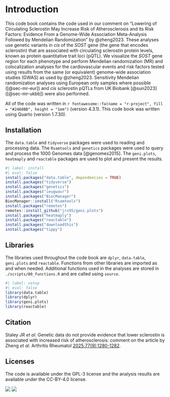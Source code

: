 # Introduction

This code book contains the code used in our comment on "Lowering of Circulating Sclerostin May Increase Risk of Atherosclerosis and its Risk Factors: Evidence From a Genome-Wide Association Meta-Analysis Followed by Mendelian Randomization" by @zheng2023. These analyses use genetic variants in *cis* of the *SOST* gene (the gene that encodes sclerostin) that are associated with circulating sclerostin protein levels, known as protein quantitative trait loci (pQTL). We visualize the *SOST* gene region for each phenotype and perform Mendelian randomization (MR) and colocalization analyses for the cardiovascular events and risk factors tested using results from the same (or equivalent) genome-wide association studies (GWAS) as used by @zheng2023. Sensitivity Mendelian randomization analyses using European only samples where possible ([@sec-mr-eur]) and *cis* sclerostin pQTLs from UK Biobank [@sun2023] ([@sec-mr-ukbb]) were also performed.  

All of the code was written in `r fontawesome::fa(name = "r-project", fill = "#2468BB", height = "1em")` (version 4.3.1). This code book was written using Quarto (version 1.7.30).  

## Installation

The `data.table` and `tidyverse` packages were used to reading and processing data. The `Rsamtools` and `genetics` packages were used to query and process the 1000 Genomes data [@genomes2015]. The `geni.plots`, `heatmaply` and `reactable` packages are used to plot and present the results.  

```r
#| label: install
#| eval: false
install.packages("data.table", dependencies = TRUE)
install.packages("tidyverse")
install.packages("genetics")
install.packages("ieugwasr")
install.packages("BiocManager")
BiocManager::install("Rsamtools")
install.packages("remotes")
remotes::install_github("jrs95/geni.plots")
install.packages("heatmaply")
install.packages("reactable")
install.packages("downloadthis")
install.packages("tippy")
```

## Libraries

The libraries used throughout the code book are `dplyr`, `data.table`, `geni.plots` and `reactable`. Functions from other libraries are imported as and when needed. Additional functions used in the analyses are stored in `./scripts/00_functions.R` and are called using `source`.  

```r
#| label: setup
#| eval: false
library(data.table)
library(dplyr)
library(geni.plots)
library(reactable)
```

## Citation

Staley JR *et al*. Genetic data do not provide evidence that lower sclerostin is associated with increased risk of atherosclerosis: comment on the article by Zheng *et al*. Arthritis Rheumatol [2025;77(9):1280-1282](https://acrjournals.onlinelibrary.wiley.com/doi/10.1002/art.42751).  

## Licenses

The code is available under the GPL-3 license and the analysis results are available under the CC-BY-4.0 license.  

[![](https://img.shields.io/badge/Code-GPL--3-BD0000.svg)](https://www.gnu.org/licenses/gpl-3.0.en.html) [![](https://img.shields.io/badge/Data-CC--BY--4.0-00AFD4.svg)](https://creativecommons.org/licenses/by/4.0/)  
